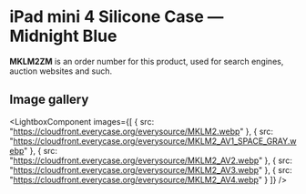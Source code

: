 
# iPad mini 4 Silicone Case — Midnight Blue

<Callout type='info' emoji='👉🏻'>**MKLM2ZM** is an order number for this product, used for search engines, auction websites and such.</Callout>

## Image gallery

<LightboxComponent
    images={[
      {
        src: "https://cloudfront.everycase.org/everysource/MKLM2.webp"
      },
      {
        src: "https://cloudfront.everycase.org/everysource/MKLM2_AV1_SPACE_GRAY.webp"
      },
      {
        src: "https://cloudfront.everycase.org/everysource/MKLM2_AV2.webp"
      },
      {
        src: "https://cloudfront.everycase.org/everysource/MKLM2_AV3.webp"
      },
      {
        src: "https://cloudfront.everycase.org/everysource/MKLM2_AV4.webp"
      }
    ]}
  />
